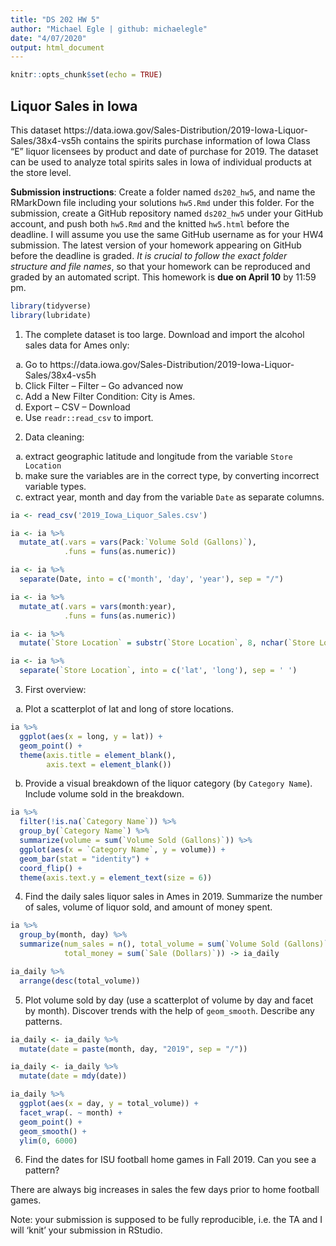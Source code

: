 ```yaml
---
title: "DS 202 HW 5"
author: "Michael Egle | github: michaelegle"
date: "4/07/2020"
output: html_document
---
```


```r
knitr::opts_chunk$set(echo = TRUE)
```

## Liquor Sales in Iowa

This dataset https://data.iowa.gov/Sales-Distribution/2019-Iowa-Liquor-Sales/38x4-vs5h contains the spirits purchase information of Iowa Class “E” liquor licensees by product and date of purchase for 2019. The dataset can be used to analyze total spirits sales in Iowa of individual products at the store level.

**Submission instructions**: Create a folder named `ds202_hw5`, and name the RMarkDown file including your solutions `hw5.Rmd` under this folder. For the submission, create a GitHub repository named `ds202_hw5` under your GitHub account, and push both `hw5.Rmd` and the knitted `hw5.html` before the deadline. I will assume you use the same GitHub username as for your HW4 submission. The latest version of your homework appearing on GitHub before the deadline is graded. *It is crucial to follow the exact folder structure and file names*, so that your homework can be reproduced and graded by an automated script. This homework is **due on April 10** by 11:59 pm.
```r
library(tidyverse)
library(lubridate)
```

1. The complete dataset is too large. Download and import the alcohol sales data for Ames only: 

  a. Go to https://data.iowa.gov/Sales-Distribution/2019-Iowa-Liquor-Sales/38x4-vs5h
  b. Click Filter -- Filter -- Go advanced now
  c. Add a New Filter Condition: City is Ames.
  d. Export -- CSV -- Download
  e. Use `readr::read_csv` to import.
  
2. Data cleaning: 
  a. extract geographic latitude and longitude from the variable `Store Location`
  b. make sure the variables are in the correct type, by converting incorrect variable types.
  c. extract year, month and day from the variable `Date` as separate columns.
  
```r
ia <- read_csv('2019_Iowa_Liquor_Sales.csv')
```

```r

ia <- ia %>%
  mutate_at(.vars = vars(Pack:`Volume Sold (Gallons)`),
            .funs = funs(as.numeric))
```

```r
ia <- ia %>%
  separate(Date, into = c('month', 'day', 'year'), sep = "/")
```

```r
ia <- ia %>%
  mutate_at(.vars = vars(month:year),
            .funs = funs(as.numeric))
```

```r
ia <- ia %>%
  mutate(`Store Location` = substr(`Store Location`, 8, nchar(`Store Location`) - 1))
```

```r
ia <- ia %>%
  separate(`Store Location`, into = c('lat', 'long'), sep = ' ')
```

3. First overview:
  a. Plot a scatterplot of lat and long of store locations.
  
```r
ia %>%
  ggplot(aes(x = long, y = lat)) +
  geom_point() +
  theme(axis.title = element_blank(),
        axis.text = element_blank())
```

  
  b. Provide a visual breakdown of the liquor category (by `Category Name`). Include volume sold in the breakdown.

```r
ia %>%
  filter(!is.na(`Category Name`)) %>%
  group_by(`Category Name`) %>%
  summarize(volume = sum(`Volume Sold (Gallons)`)) %>%
  ggplot(aes(x = `Category Name`, y = volume)) +
  geom_bar(stat = "identity") +
  coord_flip() +
  theme(axis.text.y = element_text(size = 6))
```

  
4. Find the daily sales liquor sales in Ames in 2019. Summarize the number of sales, volume of liquor sold, and amount of money spent.

```r
ia %>%
  group_by(month, day) %>%
  summarize(num_sales = n(), total_volume = sum(`Volume Sold (Gallons)`),
            total_money = sum(`Sale (Dollars)`)) -> ia_daily

ia_daily %>%
  arrange(desc(total_volume))
```


5. Plot volume sold by day (use a scatterplot of volume by day and facet by month). Discover trends with the help of `geom_smooth`. Describe any patterns.


```r
ia_daily <- ia_daily %>%
  mutate(date = paste(month, day, "2019", sep = "/"))

ia_daily <- ia_daily %>%
  mutate(date = mdy(date))
```

```r
ia_daily %>%
  ggplot(aes(x = day, y = total_volume)) +
  facet_wrap(. ~ month) +
  geom_point() +
  geom_smooth() +
  ylim(0, 6000)
```


6. Find the dates for ISU football home games in Fall 2019. Can you see a pattern? 

There are always big increases in sales the few days prior to home football games.

Note: your submission is supposed to be fully reproducible, i.e. the TA and I will 'knit' your submission in RStudio. 
